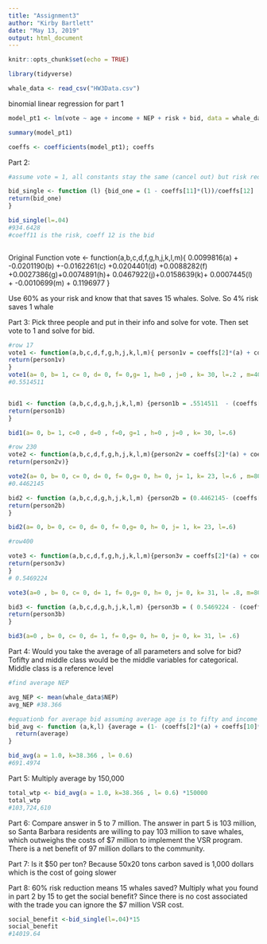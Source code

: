 ```yaml
---
title: "Assignment3"
author: "Kirby Bartlett"
date: "May 13, 2019"
output: html_document
---
```


```r
knitr::opts_chunk$set(echo = TRUE)
```

```r
library(tidyverse)

whale_data <- read_csv("HW3Data.csv")

```


binomial linear regression for part 1
```r
model_pt1 <- lm(vote ~ age + income + NEP + risk + bid, data = whale_data, family = "linear")

summary(model_pt1)

coeffs <- coefficients(model_pt1); coeffs

```

























Part 2:

```r



#assume vote = 1, all constants stay the same (cancel out) but risk reduction moved from 0% to 4%

bid_single <- function (l) {bid_one = (1 - coeffs[11]*(l))/coeffs[12]
return(bid_one)
}

bid_single(l=.04)
#934.6428
#coeff11 is the risk, coeff 12 is the bid



```

Original Function
vote <- function(a,b,c,d,f,g,h,j,k,l,m){ 0.0099816(a) + -0.0201190(b) +-0.0162261(c) +0.0204401(d) +0.0088282(f) +0.0027386(g)+0.0074891(h)+ 0.0467922(j)+0.0158639(k)+ 0.0007445(l) +  -0.0010699(m) + 0.1196977
}


Use 60% as your risk and know that that saves 15 whales. Solve. So 4% risk saves 1 whale

Part 3:
Pick three people and put in their info and solve for vote. Then set vote to 1 and solve for bid. 
```r
#row 17
vote1 <- function(a,b,c,d,f,g,h,j,k,l,m){ person1v = coeffs[2]*(a) + coeffs[3]*(b) + coeffs[4]*(c) + coeffs[5]*(d) + coeffs[6]*(f) + coeffs[7]*(g) + coeffs[8]*(h) + coeffs[9]*(j) + coeffs[10]*(k) + coeffs[11]*(l) +  coeffs[12]*(m) + coeffs[1]
return(person1v)
}
vote1(a= 0, b= 1, c= 0, d= 0, f= 0,g= 1, h=0 , j=0 , k= 30, l=.2 , m=40 )
#0.5514511 


bid1 <- function (a,b,c,d,g,h,j,k,l,m) {person1b = .5514511  - (coeffs[2]*(a) + coeffs[3]*(b) + coeffs[4]*(c) + coeffs[5]*(d) + coeffs[6]*(f) + coeffs[7]*(g) + coeffs[8]*(h) + coeffs[9]*(j) + coeffs[10]*(k) + coeffs[11]*(l) + coeffs[1])/coeff[12]
return(person1b)
}

bid1(a= 0, b= 1, c=0 , d=0 , f=0, g=1 , h=0 , j=0 , k= 30, l=.6)

#row 230
vote2 <- function(a,b,c,d,f,g,h,j,k,l,m){person2v = coeffs[2]*(a) + coeffs[3]*(b) + coeffs[4]*(c) + coeffs[5]*(d) + coeffs[6]*(f) + coeffs[7]*(g) + coeffs[8]*(h) + coeffs[9]*(j) + coeffs[10]*(k) + coeffs[11]*(l) +  coeffs[12]*(m) + coeffs[1]
return(person2v)}

vote2(a= 0, b= 0, c= 0, d= 0, f= 0,g= 0, h= 0, j= 1, k= 23, l=.6 , m=80 )
#0.4462145

bid2 <- function (a,b,c,d,g,h,j,k,l,m) {person2b = (0.4462145- (coeffs[2]*(a) + coeffs[3]*(b) + coeffs[4]*(c) + coeffs[5]*(d) + coeffs[6]*(f) + coeffs[7]*(g) + coeffs[8]*(h) + coeffs[9]*(j) + coeffs[10]*(k) + coeffs[11]*(l) +  coeffs[11]*(m) + coeffs[1])/coeff[12])
return(person2b)
}

bid2(a= 0, b= 0, c= 0, d= 0, f= 0,g= 0, h= 0, j= 1, k= 23, l=.6)

#row400

vote3 <- function(a,b,c,d,f,g,h,j,k,l,m){person3v = coeffs[2]*(a) + coeffs[3]*(b) + coeffs[4]*(c) + coeffs[5]*(d) + coeffs[6]*(f) + coeffs[7]*(g) + coeffs[8]*(h) + coeffs[9]*(j) + coeffs[10]*(k) + coeffs[11]*(l) +  coeffs[12]*(m) + coeffs[1]
return(person3v)
}
# 0.5469224 

vote3(a=0 , b= 0, c= 0, d= 1, f= 0,g= 0, h= 0, j= 0, k= 31, l= .8, m=80)

bid3 <- function (a,b,c,d,g,h,j,k,l,m) {person3b = ( 0.5469224 - (coeffs[2]*(a) + coeffs[3]*(b) + coeffs[4]*(c) + coeffs[5]*(d) + coeffs[6]*(f) + coeffs[7]*(g) + coeffs[8]*(h) + coeffs[9]*(j) + coeffs[10]*(k) + coeffs[11]*(l) +  coeffs[11]*(m) + coeffs[1])/coeff[12])
return(person3b)
}

bid3(a=0 , b= 0, c= 0, d= 1, f= 0,g= 0, h= 0, j= 0, k= 31, l= .6)

```


Part 4:
Would you take the average of all parameters and solve for bid?
Tofifty and middle class would be the middle variables for categorical. Middle class is a reference level
```r
#find average NEP

avg_NEP <- mean(whale_data$NEP)
avg_NEP #38.366

#eguationb for average bid assuming average age is to fifty and income is middle class
bid_avg <- function (a,k,l) {average = (1- (coeffs[2]*(a) + coeffs[10]*(k)  +  coeffs[11]*(l) + coeffs[1])/coeffs[12])
  return(average)
}

bid_avg(a = 1.0, k=38.366 , l= 0.6)
#691.4974


```


Part 5:
Multiply average by 150,000
```r
total_wtp <- bid_avg(a = 1.0, k=38.366 , l= 0.6) *150000
total_wtp
#103,724,610

```

Part 6:
Compare answer in 5 to 7 million. The answer in part 5 is 103 million, so Santa Barbara residents are willing to pay 103 million to save whales, which outweighs the costs of $7 million to implement the VSR program. There is a net benefit of 97 million dollars to the community.


Part 7:
Is it $50 per ton? Because 50x20 tons carbon saved is 1,000 dollars which is the cost of going slower

Part 8:
60% risk reduction means 15 whales saved? Multiply what you found in part 2 by 15 to get the social benefit? Since there is no cost associated with the trade you can ignore the $7 million VSR cost.

```r
social_benefit <-bid_single(l=.04)*15
social_benefit
#14019.64 

```

